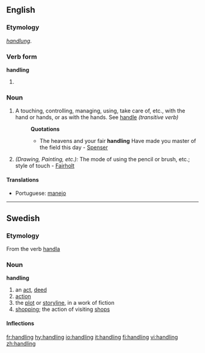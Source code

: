 ==English==
===Etymology===
{{OE.}} ''[[handlung]]''.

===Verb form===
'''handling'''
#{{present participle of|handle}}

===Noun===
{{wikipedia}}
{{en-noun}}
#A touching, controlling, managing, using, take care of, etc., with the hand or hands, or as with the hands. See [[handle]] ''(transitive verb)''
#:'''Quotations'''
#:*The heavens and your fair '''handling''' Have made you master of the field this day - [[Spenser]]
#''(Drawing, Painting, etc.):'' The mode of using the pencil or brush, etc.; style of touch - [[Fairholt]]

====Translations====
{{top}}
*Portuguese: [[manejo]] {{m}}
{{mid}}
{{bottom}}

----

==Swedish==

===Etymology===
From the verb [[handla]]

===Noun===
'''handling'''

# an [[act]], [[deed]]
# [[action]]
# the [[plot]] or [[storyline]], in a work of fiction
# [[shopping]]; the action of visiting [[shops]]

====Inflections====
{{sv-noun|gender=Common|handling|handlingen|handlingar|handlingarna|handlings|handlingens|handlingars|handlingarnas}}

[[fr:handling]]
[[hy:handling]]
[[io:handling]]
[[it:handling]]
[[fi:handling]]
[[vi:handling]]
[[zh:handling]]